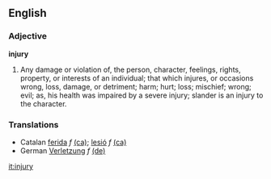 ==English==

===Adjective===

'''injury'''

#Any damage or violation of, the person, character, feelings, rights, property, or interests of an individual; that which injures, or occasions wrong, loss, damage, or detriment; harm; hurt; loss; mischief; wrong; evil; as, his health was impaired by a severe injury; slander is an injury to the character.

===Translations===
*Catalan [[ferida]] ''f'' [[:ca:ferida|(ca)]]; [[lesió]] ''f'' [[:ca:lesió|(ca)]] 
*German [[Verletzung]] ''f'' [[:de:Verletzung|(de)]]

[[it:injury]]